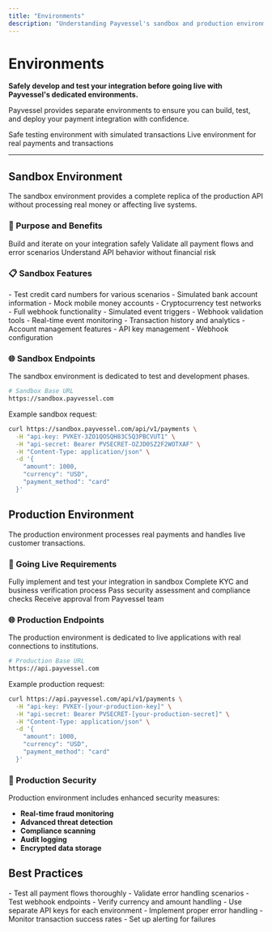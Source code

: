 ```yaml
---
title: "Environments"
description: "Understanding Payvessel's sandbox and production environments"
---
```


# Environments

**Safely develop and test your integration before going live with Payvessel's dedicated environments.**

Payvessel provides separate environments to ensure you can build, test, and deploy your payment integration with confidence.

<CardGroup cols={2}>
  <Card title="🧪 Sandbox Environment" icon="flask">
    Safe testing environment with simulated transactions
  </Card>
  <Card title="🚀 Production Environment" icon="rocket">
    Live environment for real payments and transactions
  </Card>
</CardGroup>

***

## Sandbox Environment

The sandbox environment provides a complete replica of the production API without processing real money or affecting live systems.

### 🎯 Purpose and Benefits

<CardGroup cols={3}>
  <Card title="🔧 Development" icon="tools">
    Build and iterate on your integration safely
  </Card>
  <Card title="✅ Testing" icon="check-circle">
    Validate all payment flows and error scenarios
  </Card>
  <Card title="🎓 Learning" icon="graduation-cap">
    Understand API behavior without financial risk
  </Card>
</CardGroup>

### 📋 Sandbox Features

<AccordionGroup>
  <Accordion icon="credit-card" title="Test Payment Methods">
    - Test credit card numbers for various scenarios
    - Simulated bank account information
    - Mock mobile money accounts
    - Cryptocurrency test networks
  </Accordion>
  <Accordion icon="webhook" title="Webhook Testing">
    - Full webhook functionality
    - Simulated event triggers
    - Webhook validation tools
    - Real-time event monitoring
  </Accordion>
  <Accordion icon="chart-bar" title="Complete Dashboard">
    - Transaction history and analytics
    - Account management features
    - API key management
    - Webhook configuration
  </Accordion>
</AccordionGroup>

### 🌐 Sandbox Endpoints

The sandbox environment is dedicated to test and development phases.

```bash
# Sandbox Base URL
https://sandbox.payvessel.com
```

Example sandbox request:
```bash
curl https://sandbox.payvessel.com/api/v1/payments \
  -H "api-key: PVKEY-3ZO1QOSQH83C5Q3PBCVUT1" \
  -H "api-secret: Bearer PVSECRET-OZJD0SZ2F2WOTXAF" \
  -H "Content-Type: application/json" \
  -d '{
    "amount": 1000,
    "currency": "USD",
    "payment_method": "card"
  }'
```

## Production Environment

The production environment processes real payments and handles live customer transactions.

### 🚀 Going Live Requirements

<Steps>
  <Step title="Complete Integration">
    Fully implement and test your integration in sandbox
  </Step>
  <Step title="Business Verification">
    Complete KYC and business verification process
  </Step>
  <Step title="Security Review">
    Pass security assessment and compliance checks
  </Step>
  <Step title="Go-Live Approval">
    Receive approval from Payvessel team
  </Step>
</Steps>

### 🌐 Production Endpoints

The production environment is dedicated to live applications with real connections to institutions.

```bash
# Production Base URL
https://api.payvessel.com

```

Example production request:
```bash
curl https://api.payvessel.com/api/v1/payments \
  -H "api-key: PVKEY-[your-production-key]" \
  -H "api-secret: Bearer PVSECRET-[your-production-secret]" \
  -H "Content-Type: application/json" \
  -d '{
    "amount": 1000,
    "currency": "USD",
    "payment_method": "card"
  }'
```

### 🔐 Production Security

Production environment includes enhanced security measures:

- **Real-time fraud monitoring**
- **Advanced threat detection**
- **Compliance scanning**
- **Audit logging**
- **Encrypted data storage**

## Best Practices

<CardGroup cols={2}>
  <Card title="🧪 Sandbox Testing" icon="flask">
    - Test all payment flows thoroughly
    - Validate error handling scenarios
    - Test webhook endpoints
    - Verify currency and amount handling
  </Card>
  <Card title="🚀 Production Deployment" icon="rocket">
    - Use separate API keys for each environment
    - Implement proper error handling
    - Monitor transaction success rates
    - Set up alerting for failures
  </Card>
</CardGroup>


<div style={{textAlign: 'center', marginTop: '2rem'}}>

</div>

